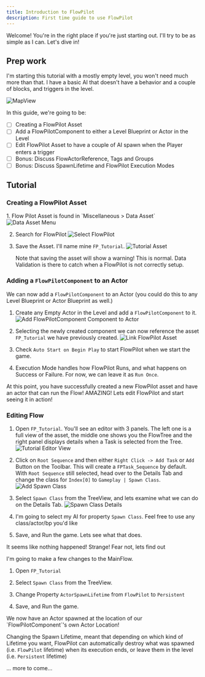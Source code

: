 ```yaml
---
title: Introduction to FlowPilot
description: First time guide to use FlowPilot 
---
```




Welcome! You're in the right place if you're just starting out. I'll try to be as simple as I can.
Let's dive in!

## Prep work

I'm starting this tutorial with a mostly empty level, you won't need much more than that. 
I have a basic AI that doesn't have a behavior and a couple of blocks, and triggers in the level.

<Image src={intro_mapview} alt="MapView" />

In this guide, we're going to be:

- [ ] Creating a FlowPilot Asset
- [ ] Add a FlowPilotComponent to either a Level Blueprint or Actor in the Level
- [ ] Edit FlowPilot Asset to have a couple of AI spawn when the Player enters a trigger
- [ ] Bonus: Discuss FlowActorReference, Tags and Groups
- [ ] Bonus: Discuss SpawnLifetime and FlowPilot Execution Modes

## Tutorial 

### Creating a FlowPilot Asset

<Steps>
1. Flow Pilot Asset is found in `Miscellaneous > Data Asset`
    <Image src={data_asset_menu} alt="Data Asset Menu" />

2. Search for FlowPilot
    <Image src={select_flowpilot} alt="Select FlowPilot" />

3. Save the Asset. I'll name mine `FP_Tutorial`.
    <Image src={tutorial_asset} alt="Tutorial Asset" />
    <Aside>Note that saving the asset will show a warning! This is normal. Data Validation is there to catch when a FlowPilot is not correctly setup.</Aside>
</Steps>

### Adding a `FlowPilotComponent` to an Actor

We can now add a `FlowPilotComponent` to an Actor (you could do this to any Level Blueprint or Actor Blueprint as well.)

<Steps>

1. Create any Empty Actor in the Level and add a `FlowPilotComponent` to it.
    <Image src={add_flowpilot_comp} alt="Add FlowPilotComponent Component to Actor" />

1. Selecting the newly created component we can now reference the asset `FP_Tutorial` we have previously created.
    <Image src={link_fp_asset} alt="Link FlowPilot Asset" />
    
2. Check `Auto Start on Begin Play` to start FlowPilot when we start the game. 

3. Execution Mode handles how FlowPilot Runs, and what happens on Success or Failure. For now, we can leave it as `Run Once`.

</Steps>

At this point, you have successfully created a new FlowPilot asset and have an actor that can run the Flow! AMAZING!
Lets edit FlowPilot and start seeing it in action!

### Editing Flow


<Steps>

1. Open `FP_Tutorial`. You'll see an editor with 3 panels. 
The left one is a full view of the asset, the middle one shows you the FlowTree and the right panel displays details when a Task is selected from the Tree. 
    <Image src={tutorial_editor_view} alt="Tutorial Editor View" />

2. Click on `Root Sequence` and then either `Right Click -> Add Task` or `Add` Button on the Toolbar. This will create a `FPTask_Sequence` by default.
With `Root Sequence` still selected, head over to the Details Tab and change the class for `Index[0]` to `Gameplay | Spawn Class`.
    <Image src={add_spawn_task} alt="Add Spawn Class" />

3. Select `Spawn Class` from the TreeView, and lets examine what we can do on the Details Tab.
    <Image src={spawn_class_details} alt="Spawn Class Details" />

4. I'm going to select my AI for property `Spawn Class`. Feel free to use any class/actor/bp you'd like

5. Save, and Run the game. Lets see what that does.

</Steps>

<Aside type="caution" title="Nothing happened?">It seems like nothing happened! Strange! Fear not, lets find out</Aside>

I'm going to make a few changes to the MainFlow.

<Steps>

1. Open `FP_Tutorial`

2. Select `Spawn Class` from the TreeView.

4. Change Property `ActorSpawnLifetime` from `FlowPilot` to `Persistent`

5. Save, and Run the game.

</Steps>

<Aside type="tip" title="Much Success!">
We now have an Actor spawned at the location of our `FlowPilotComponent`'s own Actor Location!

Changing the Spawn Lifetime, meant that depending on which kind of Lifetime you want, FlowPilot can automatically destroy what was spawned (i.e. `FlowPilot` lifetime) when its execution ends, 
or leave them in the level (i.e. `Persistent` lifetime)
</Aside>

... more to come...








